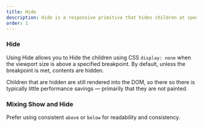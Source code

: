 ```yaml
---
title: Hide
description: Hide is a responsive primitive that hides children at specified breakpoints
order: 1
---
```




<CodeDocsHeader
  name="@atlaskit/primitives"
  repository="https://bitbucket.org/atlassian/atlassian-frontend-mirror"
  directoryName="primitives"
/>

### Hide

Using Hide allows you to Hide the children using CSS `display: none` when the viewport size is above a specified breakpoint. By default, unless the breakpoint is met, contents are hidden.

Children that are hidden are still rendered into the DOM, so there so there is typically little performance savings — primarily that they are not painted.

<Example
  Component={HideExample}
  packageName="@atlaskit/primitives/responsive"
/>

### Mixing Show and Hide

Prefer using consistent `above` or `below` for readability and consistency.

<Example
  Component={ShowHideExample}
  packageName="@atlaskit/primitives/responsive"
/>
